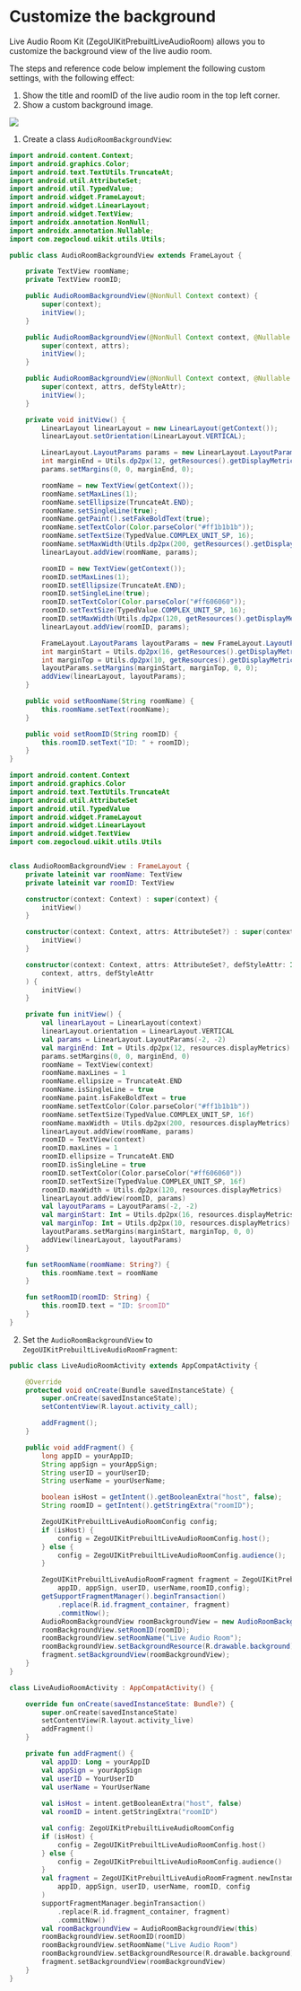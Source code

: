 # Customize the background

Live Audio Room Kit (ZegoUIKitPrebuiltLiveAudioRoom) allows you to customize the background view of the live audio room.

The steps and reference code below implement the following custom settings, with the following effect:

1. Show the title and roomID of the live audio room in the top left corner.
2. Show a custom background image.

<div style={{width:"30%"}}>
    <Frame width="auto" height="auto" caption="">
        <img src="https://doc-media.zego.im/sdk-doc/Pics/ZegoUIKit/Flutter/audio_room/background.jpeg" />
    </Frame>
</div>

1. Create a class `AudioRoomBackgroundView`:

<CodeGroup>

```java Java
import android.content.Context;
import android.graphics.Color;
import android.text.TextUtils.TruncateAt;
import android.util.AttributeSet;
import android.util.TypedValue;
import android.widget.FrameLayout;
import android.widget.LinearLayout;
import android.widget.TextView;
import androidx.annotation.NonNull;
import androidx.annotation.Nullable;
import com.zegocloud.uikit.utils.Utils;

public class AudioRoomBackgroundView extends FrameLayout {

    private TextView roomName;
    private TextView roomID;

    public AudioRoomBackgroundView(@NonNull Context context) {
        super(context);
        initView();
    }

    public AudioRoomBackgroundView(@NonNull Context context, @Nullable AttributeSet attrs) {
        super(context, attrs);
        initView();
    }

    public AudioRoomBackgroundView(@NonNull Context context, @Nullable AttributeSet attrs, int defStyleAttr) {
        super(context, attrs, defStyleAttr);
        initView();
    }

    private void initView() {
        LinearLayout linearLayout = new LinearLayout(getContext());
        linearLayout.setOrientation(LinearLayout.VERTICAL);

        LinearLayout.LayoutParams params = new LinearLayout.LayoutParams(-2, -2);
        int marginEnd = Utils.dp2px(12, getResources().getDisplayMetrics());
        params.setMargins(0, 0, marginEnd, 0);

        roomName = new TextView(getContext());
        roomName.setMaxLines(1);
        roomName.setEllipsize(TruncateAt.END);
        roomName.setSingleLine(true);
        roomName.getPaint().setFakeBoldText(true);
        roomName.setTextColor(Color.parseColor("#ff1b1b1b"));
        roomName.setTextSize(TypedValue.COMPLEX_UNIT_SP, 16);
        roomName.setMaxWidth(Utils.dp2px(200, getResources().getDisplayMetrics()));
        linearLayout.addView(roomName, params);

        roomID = new TextView(getContext());
        roomID.setMaxLines(1);
        roomID.setEllipsize(TruncateAt.END);
        roomID.setSingleLine(true);
        roomID.setTextColor(Color.parseColor("#ff606060"));
        roomID.setTextSize(TypedValue.COMPLEX_UNIT_SP, 16);
        roomID.setMaxWidth(Utils.dp2px(120, getResources().getDisplayMetrics()));
        linearLayout.addView(roomID, params);

        FrameLayout.LayoutParams layoutParams = new FrameLayout.LayoutParams(-2, -2);
        int marginStart = Utils.dp2px(16, getResources().getDisplayMetrics());
        int marginTop = Utils.dp2px(10, getResources().getDisplayMetrics());
        layoutParams.setMargins(marginStart, marginTop, 0, 0);
        addView(linearLayout, layoutParams);
    }

    public void setRoomName(String roomName) {
        this.roomName.setText(roomName);
    }

    public void setRoomID(String roomID) {
        this.roomID.setText("ID: " + roomID);
    }
}
```

```kotlin Kotlin
import android.content.Context
import android.graphics.Color
import android.text.TextUtils.TruncateAt
import android.util.AttributeSet
import android.util.TypedValue
import android.widget.FrameLayout
import android.widget.LinearLayout
import android.widget.TextView
import com.zegocloud.uikit.utils.Utils


class AudioRoomBackgroundView : FrameLayout {
    private lateinit var roomName: TextView
    private lateinit var roomID: TextView

    constructor(context: Context) : super(context) {
        initView()
    }

    constructor(context: Context, attrs: AttributeSet?) : super(context, attrs) {
        initView()
    }

    constructor(context: Context, attrs: AttributeSet?, defStyleAttr: Int) : super(
        context, attrs, defStyleAttr
    ) {
        initView()
    }

    private fun initView() {
        val linearLayout = LinearLayout(context)
        linearLayout.orientation = LinearLayout.VERTICAL
        val params = LinearLayout.LayoutParams(-2, -2)
        val marginEnd: Int = Utils.dp2px(12, resources.displayMetrics)
        params.setMargins(0, 0, marginEnd, 0)
        roomName = TextView(context)
        roomName.maxLines = 1
        roomName.ellipsize = TruncateAt.END
        roomName.isSingleLine = true
        roomName.paint.isFakeBoldText = true
        roomName.setTextColor(Color.parseColor("#ff1b1b1b"))
        roomName.setTextSize(TypedValue.COMPLEX_UNIT_SP, 16f)
        roomName.maxWidth = Utils.dp2px(200, resources.displayMetrics)
        linearLayout.addView(roomName, params)
        roomID = TextView(context)
        roomID.maxLines = 1
        roomID.ellipsize = TruncateAt.END
        roomID.isSingleLine = true
        roomID.setTextColor(Color.parseColor("#ff606060"))
        roomID.setTextSize(TypedValue.COMPLEX_UNIT_SP, 16f)
        roomID.maxWidth = Utils.dp2px(120, resources.displayMetrics)
        linearLayout.addView(roomID, params)
        val layoutParams = LayoutParams(-2, -2)
        val marginStart: Int = Utils.dp2px(16, resources.displayMetrics)
        val marginTop: Int = Utils.dp2px(10, resources.displayMetrics)
        layoutParams.setMargins(marginStart, marginTop, 0, 0)
        addView(linearLayout, layoutParams)
    }

    fun setRoomName(roomName: String?) {
        this.roomName.text = roomName
    }

    fun setRoomID(roomID: String) {
        this.roomID.text = "ID: $roomID"
    }
}
```

</CodeGroup>

2. Set the `AudioRoomBackgroundView` to `ZegoUIKitPrebuiltLiveAudioRoomFragment`:

<CodeGroup>

```java Java
public class LiveAudioRoomActivity extends AppCompatActivity {

    @Override
    protected void onCreate(Bundle savedInstanceState) {
        super.onCreate(savedInstanceState);
        setContentView(R.layout.activity_call);

        addFragment();
    }

    public void addFragment() {
        long appID = yourAppID;
        String appSign = yourAppSign;
        String userID = yourUserID;
        String userName = yourUserName;

        boolean isHost = getIntent().getBooleanExtra("host", false);
        String roomID = getIntent().getStringExtra("roomID");

        ZegoUIKitPrebuiltLiveAudioRoomConfig config;
        if (isHost) {
            config = ZegoUIKitPrebuiltLiveAudioRoomConfig.host();
        } else {
            config = ZegoUIKitPrebuiltLiveAudioRoomConfig.audience();
        }

        ZegoUIKitPrebuiltLiveAudioRoomFragment fragment = ZegoUIKitPrebuiltLiveAudioRoomFragment.newInstance(
            appID, appSign, userID, userName,roomID,config);
        getSupportFragmentManager().beginTransaction()
            .replace(R.id.fragment_container, fragment)
            .commitNow();
        AudioRoomBackgroundView roomBackgroundView = new AudioRoomBackgroundView(this);
        roomBackgroundView.setRoomID(roomID);
        roomBackgroundView.setRoomName("Live Audio Room");
        roomBackgroundView.setBackgroundResource(R.drawable.background);
        fragment.setBackgroundView(roomBackgroundView);
    }
}
```

```kotlin Kotlin
class LiveAudioRoomActivity : AppCompatActivity() {

    override fun onCreate(savedInstanceState: Bundle?) {
        super.onCreate(savedInstanceState)
        setContentView(R.layout.activity_live)
        addFragment()
    }

    private fun addFragment() {
        val appID: Long = yourAppID
        val appSign = yourAppSign
        val userID = YourUserID
        val userName = YourUserName
        
        val isHost = intent.getBooleanExtra("host", false)
        val roomID = intent.getStringExtra("roomID")

        val config: ZegoUIKitPrebuiltLiveAudioRoomConfig
        if (isHost) {
            config = ZegoUIKitPrebuiltLiveAudioRoomConfig.host()
        } else {
            config = ZegoUIKitPrebuiltLiveAudioRoomConfig.audience()
        }
        val fragment = ZegoUIKitPrebuiltLiveAudioRoomFragment.newInstance(
            appID, appSign, userID, userName, roomID, config
        )
        supportFragmentManager.beginTransaction()
            .replace(R.id.fragment_container, fragment)
            .commitNow()
        val roomBackgroundView = AudioRoomBackgroundView(this)
        roomBackgroundView.setRoomID(roomID)
        roomBackgroundView.setRoomName("Live Audio Room")
        roomBackgroundView.setBackgroundResource(R.drawable.background)
        fragment.setBackgroundView(roomBackgroundView)
    }
}
```

</CodeGroup>

